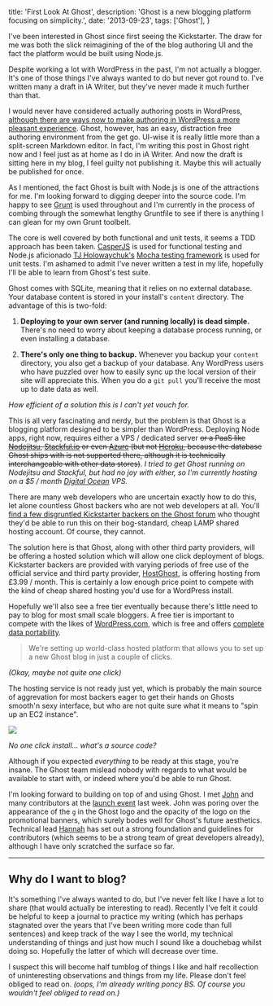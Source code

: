   title: 'First Look At Ghost',
  description: 'Ghost is a new blogging platform focusing on simplicity.',
  date: '2013-09-23',
  tags: ['Ghost'],
}

I've been interested in Ghost since first seeing the Kickstarter. The draw for me was both the slick reimagining of the of the blog authoring UI and the fact the platform would be built using Node.js.

Despite working a lot with WordPress in the past, I'm not actually a blogger. It's one of those things I've always wanted to do but never got round to. I've written many a draft in iA Writer, but they've never made it much further than that.

I would never have considered actually authoring posts in WordPress, [although there are ways now to make authoring in WordPress a more pleasant experience](http://en.support.wordpress.com/distraction-free-writing). Ghost, however, has an easy, distraction free authoring environment from the get go. UI-wise it is really little more than a split-screen Markdown editor. In fact, I'm writing this post in Ghost right now and I feel just as at home as I do in iA Writer. And now the draft is sitting here in my blog, I feel guilty not publishing it. Maybe this will actually be published for once.

<!--Right now, of course, Ghost is very much a beta release. I have managed to break the editor a couple of times so far, but not lost any data. Everything is working well, mostly, apart from a couple of quirks, but these are mainly interface related. The important stuff seems to work okay.-->

As I mentioned, the fact Ghost is built with Node.js is one of the attractions for me. I'm looking forward to digging deeper into the source code. I'm happy to see [Grunt](http://gruntjs.com) is used throughout and I'm currently in the process of combing through the somewhat lengthy Gruntfile to see if there is anything I can glean for my own Grunt toolbelt.

The core is well covered by both functional and unit tests, it seems a TDD approach has been taken. [CasperJS](http://casperjs.org) is used for functional testing and Node.js aficionado [TJ Holowaychuk's]() [Mocha testing framework](http://visionmedia.github.io/mocha) is used for unit tests. I'm ashamed to admit I've never written a test in my life, hopefully I'll be able to learn from Ghost's test suite.

Ghost comes with SQLite, meaning that it relies on no external database. Your database content is stored in your install's `content` directory. The advantage of this is two-fold:

1. **Deploying to your own server (and running locally) is dead simple.** There's no need to worry about keeping a database process running, or even installing a database.

2. **There's only one thing to backup.** Whenever you backup your `content` directory, you also get a backup of your database. Any WordPress users who have puzzled over how to easily sync up the local version of their site will appreciate this. When you do a `git pull` you'll receive the most up to date data as well.

_How efficient of a solution this is I can't yet vouch for._

This is all very fascinating and nerdy, but the problem is that Ghost is a blogging platform designed to be simpler than WordPress. Deploying Node apps, right now, requires either a VPS / dedicated server ~~or a PaaS like [Nodejitsu](https://nodejitsu.com), [Stackful.io](http://stackful.io) or even [Azure](http://windowsazure.com) (but not [Heroku](http://heroku.com), because the database Ghost ships with is not supported there, although it is technically interchangeable with other data stores)~~. _I tried to get Ghost running on Nodejitsu and Stackful, but had no joy with either, so I'm currently hosting on a \$5 / month [Digital Ocean](https://digitalocean.com) VPS._

There are many web developers who are uncertain exactly how to do this, let alone countless Ghost backers who are not web developers at all. You'll [find a few disgruntled Kickstarter backers on the Ghost forum](https://en.ghost.org/forum/installation/23-is-there-a-quick-start-guide-for-running-this-on-a-basic-shared-hosting-account) who thought they'd be able to run this on their bog-standard, cheap LAMP shared hosting account. Of course, they cannot.

The solution here is that Ghost, along with other third party providers, will be offering a hosted solution which will allow one click deployment of blogs. Kickstarter backers are provided with varying periods of free use of the official service and third party provider, [HostGhost](http://hostghost.io), is offering hosting from £3.99 / month. This is certainly a low enough price point to compete with the kind of cheap shared hosting you'd use for a WordPress install.

Hopefully we'll also see a free tier eventually because there's little need to pay to blog for most small scale bloggers. A free tier is important to compete with the likes of [WordPress.com](http://wordpress.com), which is free and offers [complete data portability](http://en.support.wordpress.com/export).

> We're setting up world-class hosted platform that allows you to set up a new Ghost blog in just a couple of clicks.

_(Okay, maybe not quite one click)_

The hosting service is not ready just yet, which is probably the main source of aggrevation for most backers eager to get their hands on Ghosts smooth'n sexy interface, but who are not quite sure what it means to "spin up an EC2 instance".

![](/content/images/2013/Sep/Screen_Shot_2013_09_21_at_19_01_36.png)

_No one click install... what's a source code?_

Although if you expected _everything_ to be ready at this stage, you're insane. The Ghost team mislead nobody with regards to what would be available to start with, or indeed where you'd be able to run Ghost.

I'm looking forward to building on top of and using Ghost. I met [John](http://john.onolan.org) and many contributors at the [launch event](https://ghostlaunch.eventbrite.com) last week. John was poring over the appearance of the `g` in the Ghost logo and the opacity of the logo on the promotional banners, which surely bodes well for Ghost's future aesthetics. Technical lead [Hannah](https://twitter.com/ErisDS) has set out a strong foundation and guidelines for contributors (which seems to be a strong team of great developers already), although I have only scratched the surface so far.

---

## Why do I want to blog?

It's something I've always wanted to do, but I've never felt like I have a lot to share (that would actually be interesting to read). Recently I've felt it could be helpful to keep a journal to practice my writing (which has perhaps stagnated over the years that I've been writing more code than full sentences) and keep track of the way I see the world, my technical understanding of things and just how much I sound like a douchebag whilst doing so. Hopefully the latter of which will decrease over time.

I suspect this will become half tumblog of things I like and half recollection of uninteresting observations and things from my life. Please don't feel obliged to read on. _(oops, I'm already writing poncy BS. Of course you wouldn't feel obliged to read on.)_
